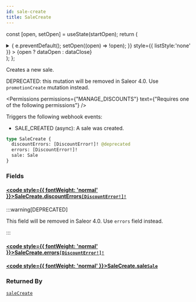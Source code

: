 ```yaml
---
id: sale-create
title: SaleCreate
---
```






const [open, setOpen] = useState(startOpen);
return (
<details {...(open ? { open: true } : {})} className="details" style={{ border:'none', boxShadow:'none', background:'var(--ifm-background-color)' }}>
<summary
onClick={(e) => {
e.preventDefault();
setOpen((open) => !open);
}}
style={{ listStyle:'none' }} >
{open ? dataOpen : dataClose}
</summary>
{open && children}
</details>
);
};

Creates a new sale.

DEPRECATED: this mutation will be removed in Saleor 4.0. Use `promotionCreate` mutation instead.


<Permissions permissions={"MANAGE_DISCOUNTS"} text={"Requires one of the following permissions"} />


Triggers the following webhook events:

- SALE_CREATED (async): A sale was created.

```graphql
type SaleCreate {
  discountErrors: [DiscountError!]! @deprecated
  errors: [DiscountError!]!
  sale: Sale
}
```

### Fields

#### [<code style={{ fontWeight: 'normal' }}>SaleCreate.<b>discountErrors</b></code>](#)<Bullet />[`[DiscountError!]!`](../../../api-reference/discounts/objects/discount-error.mdx) <Badge class="badge badge--deprecated badge--secondary" text="deprecated"/> <Badge class="badge badge--secondary" text="non-null"/> <Badge class="badge badge--secondary" text="object"/> <Badge class="badge badge--secondary" text="discounts"/>

:::warning[DEPRECATED]

This field will be removed in Saleor 4.0. Use `errors` field instead.

:::

#### [<code style={{ fontWeight: 'normal' }}>SaleCreate.<b>errors</b></code>](#)<Bullet />[`[DiscountError!]!`](../../../api-reference/discounts/objects/discount-error.mdx) <Badge class="badge badge--secondary" text="non-null"/> <Badge class="badge badge--secondary" text="object"/> <Badge class="badge badge--secondary" text="discounts"/>

#### [<code style={{ fontWeight: 'normal' }}>SaleCreate.<b>sale</b></code>](#)<Bullet />[`Sale`](../../../api-reference/discounts/objects/sale.mdx) <Badge class="badge badge--secondary" text="object"/> <Badge class="badge badge--secondary" text="discounts"/>

### Returned By

[`saleCreate`](../../../api-reference/discounts/mutations/sale-create.mdx) <Badge class="badge badge--secondary" text="mutation"/>


